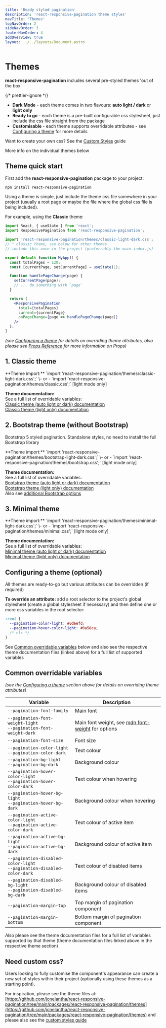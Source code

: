 ```yaml
---
title: 'Ready styled pagination'
description: 'react-responsive-pagination theme styles'
navTitle: 'Themes'
topNavOrder: 2
sideNavOrder: 3
footerNavOrder: 4
addOverview: true
layout: ../../layouts/Document.astro
---
```



# Themes

**react-responsive-pagination** includes several pre-styled themes 'out of the box'

{/* prettier-ignore */}
<TickListBox>
  - **Dark Mode** - each theme comes in two flavours: **auto light / dark** or **light only**
  - **Ready to go** - each theme is a pre-built configurable css stylesheet, just include the css file straight from the package
  - **Customisable** - each theme supports overridable attributes - see [Configuring a theme](#configuring-a-theme-optional) for more details
</TickListBox>

Want to create your own css? See the [Custom Styles](/custom-styled-pagination) guide

More info on the individual themes below

## Theme quick start

First add the **react-responsive-pagination** package to your project:

```bash
npm install react-responsive-pagination
```

Using a theme is simple, just include the theme css file somewhere in your project (usually a root page or maybe the file where the global css file is being included).

For example, using the **Classic** theme:

```jsx title='MyApp.js'
import React, { useState } from 'react';
import ResponsivePagination from 'react-responsive-pagination';

import 'react-responsive-pagination/themes/classic-light-dark.css';
// ^ classic theme, see below for other themes
// include this once in the project (preferrably the main index.js)

export default function MyApp() {
  const totalPages = 120;
  const [currentPage, setCurrentPage] = useState(1);

  function handlePageChange(page) {
    setCurrentPage(page);
    // ... do something with `page`
  }

  return (
    <ResponsivePagination
      total={totalPages}
      current={currentPage}
      onPageChange={page => handlePageChange(page)}
    />
  );
}
```

_(see [Configuring a theme](#configuring-a-theme-optional) for details on overriding theme attributes, also please see [Props Reference](/props) for more information on Props)_

## 1. Classic theme

<ClassicThemeContainer hasBorder>
  <PaginationRenderer client:load />
</ClassicThemeContainer>

<ThemeAttributes>
**Theme import:**  
`import 'react-responsive-pagination/themes/classic-light-dark.css';`   
\- or -  
`import 'react-responsive-pagination/themes/classic.css';` [light mode only]

**Theme documentation:**  
See a full list of overridable variables:  
[Classic theme (auto light or dark) documentation](https://github.com/jonelantha/react-responsive-pagination/tree/main/packages/react-responsive-pagination/themes/classic-light-dark.md)  
[Classic theme (light only) documentation](https://github.com/jonelantha/react-responsive-pagination/tree/main/packages/react-responsive-pagination/themes/classic.md)

</ThemeAttributes>

## 2. Bootstrap theme (without Bootstrap)

Bootstrap 5 styled pagination. Standalone styles, no need to install the full Bootstrap library

<BootstrapThemeContainer hasBorder>
  <PaginationRenderer client:load />
</BootstrapThemeContainer>

<ThemeAttributes>
**Theme import:**  
`import 'react-responsive-pagination/themes/bootstrap-light-dark.css';`   
\- or -  
`import 'react-responsive-pagination/themes/bootstrap.css';` [light mode only]

**Theme documentation:**  
See a full list of overridable variables:  
[Bootstrap theme (auto light or dark) documentation](https://github.com/jonelantha/react-responsive-pagination/tree/main/packages/react-responsive-pagination/themes/bootstrap-light-dark.md)  
[Bootstrap theme (light only) documentation](https://github.com/jonelantha/react-responsive-pagination/tree/main/packages/react-responsive-pagination/themes/bootstrap.md)  
Also see [additional Bootstrap options](/bootstrap-pagination#options)

</ThemeAttributes>

## 3. Minimal theme

<MinimalThemeContainer hasBorder>
  <PaginationRenderer client:load />
</MinimalThemeContainer>

<ThemeAttributes>
**Theme import:**  
`import 'react-responsive-pagination/themes/minimal-light-dark.css';`   
\- or -  
`import 'react-responsive-pagination/themes/minimal.css';` [light mode only]

**Theme documentation:**  
See a full list of overridable variables:  
[Minimal theme (auto light or dark) documentation](https://github.com/jonelantha/react-responsive-pagination/tree/main/packages/react-responsive-pagination/themes/minimal-light-dark.md)  
[Minimal theme (light only) documentation](https://github.com/jonelantha/react-responsive-pagination/tree/main/packages/react-responsive-pagination/themes/minimal.md)

</ThemeAttributes>

## Configuring a theme (optional)

All themes are ready-to-go but various attributes can be overridden (if required)

**To override an attribute:** add a root selector to the project's global stylesheet (create a global stylesheet if necessary) and then define one or more css variables in the root selector:

```css
:root {
  --pagination-color-light: #0d6efd;
  --pagination-hover-color-light: #0a58ca;
  /* etc */
}
```

See [Common overridable variables](#common-overridable-variables) below and also see the respective theme documentation files (linked above) for a full list of supported variables

## Common overridable variables

_(see the [Configuring a theme](#configuring-a-theme-optional) section above for details on overriding theme attributes)_

| Variable                                                                    | Description                                                                                                       |
| --------------------------------------------------------------------------- | ----------------------------------------------------------------------------------------------------------------- |
| `--pagination-font-family`                                                  | Main font                                                                                                         |
| `--pagination-font-weight-light`<br />`--pagination-font-weight-dark`       | Main font weight, see [mdn font-weight](https://developer.mozilla.org/en-US/docs/Web/CSS/font-weight) for options |
| `--pagination-font-size`                                                    | Font size                                                                                                         |
| `--pagination-color-light`<br />`--pagination-color-dark`                   | Text colour                                                                                                       |
| `--pagination-bg-light`<br />`--pagination-bg-dark`                         | Background colour                                                                                                 |
| `--pagination-hover-color-light`<br />`--pagination-hover-color-dark`       | Text colour when hovering                                                                                         |
| `--pagination-hover-bg-light`<br />`--pagination-hover-bg-dark`             | Background colour when hovering                                                                                   |
| `--pagination-active-color-light`<br />`--pagination-active-color-dark`     | Text colour of active item                                                                                        |
| `--pagination-active-bg-light`<br />`--pagination-active-bg-dark`           | Background colour of active item                                                                                  |
| `--pagination-disabled-color-light`<br />`--pagination-disabled-color-dark` | Text colour of disabled items                                                                                     |
| `--pagination-disabled-bg-light`<br />`--pagination-disabled-bg-dark`       | Background colour of disabled items                                                                               |
| `--pagination-margin-top`                                                   | Top margin of pagination component                                                                                |
| `--pagination-margin-bottom`                                                | Bottom margin of pagination component                                                                             |

Also please see the theme documentation files for a full list of variables supported by that theme (theme documentation files linked above in the respective theme section)

## Need custom css?

Users looking to fully customise the component's appearance can create a new set of styles within their project (optionally using these themes as a starting point).

For inspiration, please see the theme files at: [https://github.com/jonelantha/react-responsive-pagination/tree/main/packages/react-responsive-pagination/themes](https://github.com/jonelantha/react-responsive-pagination/tree/main/packages/react-responsive-pagination/themes) and please also see the [custom styles guide](/custom-styled-pagination)
